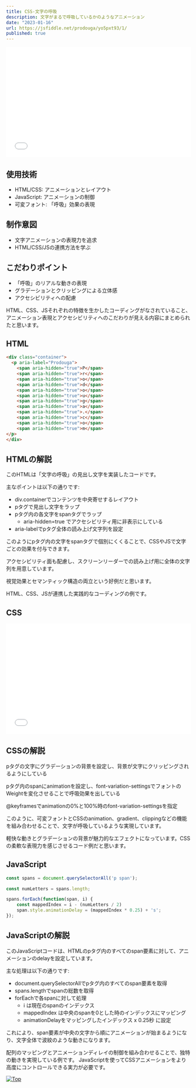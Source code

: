 ```yaml
---
title: CSS-文字の呼吸
description: 文字がまるで呼吸しているかのようなアニメーション
date: "2023-01-16"
url: https://jsfiddle.net/prodouga/yo5pxt93/1/
published: true
---
```


<iframe width="100%" height="300" src="//jsfiddle.net/prodouga/yo5pxt93/1/embedded/result/" allowfullscreen="allowfullscreen" allowpaymentrequest frameborder="0"></iframe>

## 使用技術
- HTML/CSS: アニメーションとレイアウト
- JavaScript: アニメーションの制御
- 可変フォント: 「呼吸」効果の表現

## 制作意図
- 文字アニメーションの表現力を追求
- HTML/CSS/JSの連携方法を学ぶ

## こだわりポイント
- 「呼吸」のリアルな動きの表現
- グラデーションとクリッピングによる立体感
- アクセシビリティへの配慮

HTML、CSS、JSそれぞれの特徴を生かしたコーディングがなされていること、アニメーション表現とアクセシビリティへのこだわりが見える内容にまとめられたと思います。

## HTML

```html
<div class="container">
  <p aria-label="Prodouga">
    <span aria-hidden="true">P</span>
    <span aria-hidden="true">r</span>
    <span aria-hidden="true">o</span>
    <span aria-hidden="true">d</span>
    <span aria-hidden="true">o</span>
    <span aria-hidden="true">u</span>
    <span aria-hidden="true">g</span>
    <span aria-hidden="true">a</span>
    <span aria-hidden="true">.</span>
    <span aria-hidden="true">c</span>
    <span aria-hidden="true">o</span>
    <span aria-hidden="true">m</span>
</p>
</div>
```

## HTMLの解説

このHTMLは「文字の呼吸」の見出し文字を実装したコードです。

主なポイントは以下の通りです:

- div.containerでコンテンツを中央寄せするレイアウト
- pタグで見出し文字をラップ
- pタグ内の各文字をspanタグでラップ
  - aria-hidden=true でアクセシビリティ用に非表示にしている
- aria-labelでpタグ全体の読み上げ文字列を設定

このようにpタグ内の文字をspanタグで個別にくくることで、CSSやJSで文字ごとの効果を付与できます。

アクセシビリティ面も配慮し、スクリーンリーダーでの読み上げ用に全体の文字列を用意しています。

視覚効果とセマンティック構造の両立という好例だと思います。

HTML、CSS、JSが連携した実践的なコーディングの例です。

## CSS

<iframe width="100%" height="300" src="//jsfiddle.net/prodouga/yo5pxt93/1/embedded/css/dark/" allowfullscreen="allowfullscreen" allowpaymentrequest frameborder="0"></iframe>

## CSSの解説

pタグの文字にグラデーションの背景を設定し、背景が文字にクリッピングされるようにしている

pタグ内のspanにanimationを設定し、font-variation-settingsでフォントのWeightを変化させることで呼吸効果を出している

@keyframesでanimationの0%と100%時のfont-variation-settingsを指定

このように、可変フォントとCSSのanimation、gradient、clippingなどの機能を組み合わせることで、文字が呼吸しているような実現しています。

軽快な動きとグラデーションの背景が魅力的なエフェクトになっています。CSSの柔軟な表現力を感じさせるコード例だと思います。

## JavaScript

```js
const spans = document.querySelectorAll('p span');

const numLetters = spans.length;

spans.forEach(function(span, i) {
    const mappedIndex = i - (numLetters / 2)
    span.style.animationDelay = (mappedIndex * 0.25) + 's';
});
```

## JavaScriptの解説

このJavaScriptコードは、HTMLのpタグ内のすべてのspan要素に対して、アニメーションのdelayを設定しています。

主な処理は以下の通りです:

- document.querySelectorAllでpタグ内のすべてのspan要素を取得
- spans.lengthでspanの総数を取得
- forEachで各spanに対して処理
  - i は現在のspanのインデックス
  - mappedIndex は中央のspanを0とした時のインデックスにマッピング
  - animationDelayをマッピングしたインデックス x 0.25秒 に設定

これにより、span要素が中央の文字から順にアニメーションが始まるようになり、文字全体で波紋のような動きになります。

配列のマッピングとアニメーションディレイの制御を組み合わせることで、独特の動きを実現している例です。
JavaScriptを使ってCSSアニメーションをより高度にコントロールできる実力が必要です。

[![Top](/top.svg)](#top)
